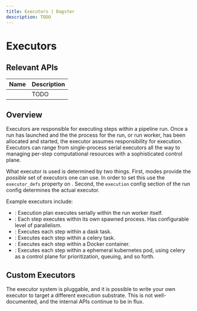 ```yaml
---
title: Executors | Dagster
description: TODO
---
```


# Executors

## Relevant APIs

| Name                                     | Description |
| ---------------------------------------- | ----------- |
| <PyObject object="executor" decorator /> | TODO        |

## Overview

Executors are responsible for executing steps within a pipeline run. Once a run has launched
and the the process for the run, or run worker, has been allocated and started, the executor assumes responsibility
for execution. Executors can range from single-process serial executors all the way to managing
per-step computational resources with a sophisticated control plane.

What executor is used is determined by two things. First, modes provide the _possible_ set of executors one can use. In order to set this use the `executor_defs` property on <PyObject module="dagster" object="ModeDefinition" />. Second, the `execution` config section of the run config determines the actual executor.

Example executors include:

- <PyObject module="dagster" object="in_process_executor" />: Execution plan
  executes serially within the run worker itself.
- <PyObject module="dagster" object="multiprocess_executor" />: Each step
  executes within its own spawned process. Has configurable level of
  parallelism.
- <PyObject module="dagster_dask" object="dask_executor" />: Executes each step
  within a dask task.
- <PyObject module="dagster_celery" object="celery_executor" />: Executes each
  step within a celery task.
- <PyObject module="dagster_celery_docker" object="celery_docker_executor" />:
  Executes each step within a Docker container.
- <PyObject module="dagster_celery_k8s" object="celery_k8s_job_executor" />:
  Executes each step within a ephemeral kubernetes pod, using celery as a
  control plane for prioritization, queuing, and so forth.

## Custom Executors

The executor system is pluggable, and it is possible to write your own executor to target a different
execution substrate. This is not well-documented, and the internal APIs continue to be in flux.

